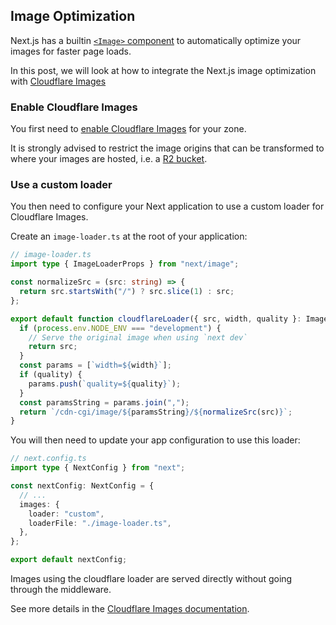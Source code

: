 
## Image Optimization

Next.js has a builtin [`<Image>` component](https://nextjs.org/docs/pages/building-your-application/optimizing/images) to automatically optimize your images for faster page loads.

In this post, we will look at how to integrate the Next.js image optimization with [Cloudflare Images](https://developers.cloudflare.com/images)

### Enable Cloudflare Images

You first need to [enable Cloudflare Images](https://developers.cloudflare.com/images/get-started/#enable-transformations-on-your-zone) for your zone.

It is strongly advised to restrict the image origins that can be transformed to where your images are hosted, i.e. a [R2 bucket](https://developers.cloudflare.com/r2/buckets/).

### Use a custom loader

You then need to configure your Next application to use a custom loader for Cloudflare Images.

Create an `image-loader.ts` at the root of your application:

```ts
// image-loader.ts
import type { ImageLoaderProps } from "next/image";

const normalizeSrc = (src: string) => {
  return src.startsWith("/") ? src.slice(1) : src;
};

export default function cloudflareLoader({ src, width, quality }: ImageLoaderProps) {
  if (process.env.NODE_ENV === "development") {
    // Serve the original image when using `next dev`
    return src;
  }
  const params = [`width=${width}`];
  if (quality) {
    params.push(`quality=${quality}`);
  }
  const paramsString = params.join(",");
  return `/cdn-cgi/image/${paramsString}/${normalizeSrc(src)}`;
}
```

You will then need to update your app configuration to use this loader:

```ts
// next.config.ts
import type { NextConfig } from "next";

const nextConfig: NextConfig = {
  // ...
  images: {
    loader: "custom",
    loaderFile: "./image-loader.ts",
  },
};

export default nextConfig;
```

<Callout type="info">
  Images using the cloudflare loader are served directly without going through the middleware.
</Callout>

See more details in the [Cloudflare Images documentation](https://developers.cloudflare.com/images/transform-images/integrate-with-frameworks/).

